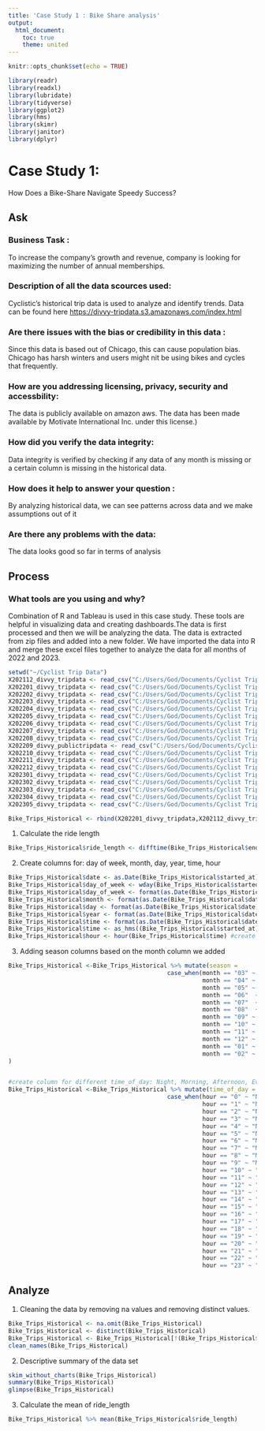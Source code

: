 ---
title: 'Case Study 1 : Bike Share analysis'
output:
  html_document:
    toc: true
    theme: united
---

```{r setup, include=FALSE}
knitr::opts_chunk$set(echo = TRUE)
```

```{r}
library(readr)
library(readxl)
library(lubridate)
library(tidyverse)
library(ggplot2)
library(hms)
library(skimr)
library(janitor)
library(dplyr)
```

# Case Study 1:

How Does a Bike-Share Navigate Speedy Success?

## Ask

### Business Task :

To increase the company's growth and revenue, company is looking for maximizing the number of annual memberships.

### Description of all the data scources used:

Cyclistic's historical trip data is used to analyze and identify trends. Data can be found here <https://divvy-tripdata.s3.amazonaws.com/index.html>

### Are there issues with the bias or credibility in this data :

Since this data is based out of Chicago, this can cause population bias. Chicago has harsh winters and users might nit be using bikes and cycles that frequently.

### How are you addressing licensing, privacy, security and accessbility:

The data is publicly available on amazon aws. The data has been made available by Motivate International Inc. under this license.)

### How did you verify the data integrity:

Data integrity is verified by checking if any data of any month is missing or a certain column is missing in the historical data.

### How does it help to answer your question :

By analyzing historical data, we can see patterns across data and we make assumptions out of it

### Are there any problems with the data:

The data looks good so far in terms of analysis

## Process

### What tools are you using and why?

Combination of R and Tableau is used in this case study. These tools are helpful in visualizing data and creating dashboards.The data is first processed and then we will be analyzing the data. The data is extracted from zip files and added into a new folder. We have imported the data into R and merge these excel files together to analyze the data for all months of 2022 and 2023.

```{r}
setwd("~/Cyclist Trip Data")
X202112_divvy_tripdata <- read_csv("C:/Users/God/Documents/Cyclist Trip Data/202112-divvy-tripdata.csv")
X202201_divvy_tripdata <- read_csv("C:/Users/God/Documents/Cyclist Trip Data/202201-divvy-tripdata.csv")
X202202_divvy_tripdata <- read_csv("C:/Users/God/Documents/Cyclist Trip Data/202202-divvy-tripdata.csv")
X202203_divvy_tripdata <- read_csv("C:/Users/God/Documents/Cyclist Trip Data/202203-divvy-tripdata.csv")
X202204_divvy_tripdata <- read_csv("C:/Users/God/Documents/Cyclist Trip Data/202204-divvy-tripdata.csv")
X202205_divvy_tripdata <- read_csv("C:/Users/God/Documents/Cyclist Trip Data/202205-divvy-tripdata.csv")
X202206_divvy_tripdata <- read_csv("C:/Users/God/Documents/Cyclist Trip Data/202206-divvy-tripdata.csv")
X202207_divvy_tripdata <- read_csv("C:/Users/God/Documents/Cyclist Trip Data/202207-divvy-tripdata.csv")
X202208_divvy_tripdata <- read_csv("C:/Users/God/Documents/Cyclist Trip Data/202208-divvy-tripdata.csv")
X202209_divvy_publictripdata <- read_csv("C:/Users/God/Documents/Cyclist Trip Data/202209-divvy-publictripdata.csv")
X202210_divvy_tripdata <- read_csv("C:/Users/God/Documents/Cyclist Trip Data/202210-divvy-tripdata.csv")
X202211_divvy_tripdata <- read_csv("C:/Users/God/Documents/Cyclist Trip Data/202211-divvy-tripdata.csv")
X202212_divvy_tripdata <- read_csv("C:/Users/God/Documents/Cyclist Trip Data/202212-divvy-tripdata.csv")
X202301_divvy_tripdata <- read_csv("C:/Users/God/Documents/Cyclist Trip Data/202301-divvy-tripdata.csv")
X202302_divvy_tripdata <- read_csv("C:/Users/God/Documents/Cyclist Trip Data/202302-divvy-tripdata.csv")
X202303_divvy_tripdata <- read_csv("C:/Users/God/Documents/Cyclist Trip Data/202303-divvy-tripdata.csv")
X202304_divvy_tripdata <- read_csv("C:/Users/God/Documents/Cyclist Trip Data/202304-divvy-tripdata.csv")
X202305_divvy_tripdata <- read_csv("C:/Users/God/Documents/Cyclist Trip Data/202305-divvy-tripdata.csv")

Bike_Trips_Historical <- rbind(X202201_divvy_tripdata,X202112_divvy_tripdata,X202202_divvy_tripdata,X202203_divvy_tripdata,X202204_divvy_tripdata,X202205_divvy_tripdata,X202206_divvy_tripdata,X202207_divvy_tripdata,X202208_divvy_tripdata,X202209_divvy_publictripdata,X202210_divvy_tripdata,X202211_divvy_tripdata,X202212_divvy_tripdata,X202301_divvy_tripdata,X202302_divvy_tripdata,X202303_divvy_tripdata,X202304_divvy_tripdata,X202305_divvy_tripdata)
```


1. Calculate the ride length

```{r}
Bike_Trips_Historical$ride_length <- difftime(Bike_Trips_Historical$ended_at, Bike_Trips_Historical$started_at, units = "mins")
```

2. Create columns for: day of week, month, day, year, time, hour

```{r}
Bike_Trips_Historical$date <- as.Date(Bike_Trips_Historical$started_at) #default format is yyyy-mm-dd, use start date
Bike_Trips_Historical$day_of_week <- wday(Bike_Trips_Historical$started_at) #calculate the day of the week 
Bike_Trips_Historical$day_of_week <- format(as.Date(Bike_Trips_Historical$date), "%A") #create column for day of week
Bike_Trips_Historical$month <- format(as.Date(Bike_Trips_Historical$date), "%m")#create column for month
Bike_Trips_Historical$day <- format(as.Date(Bike_Trips_Historical$date), "%d") #create column for day
Bike_Trips_Historical$year <- format(as.Date(Bike_Trips_Historical$date), "%Y") #create column for year
Bike_Trips_Historical$time <- format(as.Date(Bike_Trips_Historical$date), "%H:%M:%S") #format time as HH:MM:SS
Bike_Trips_Historical$time <- as_hms((Bike_Trips_Historical$started_at)) #create new column for time
Bike_Trips_Historical$hour <- hour(Bike_Trips_Historical$time) #create new column for hour
```
3. Adding season columns based on the month column we added

```{r}
Bike_Trips_Historical <-Bike_Trips_Historical %>% mutate(season = 
                                             case_when(month == "03" ~ "Spring",
                                                       month == "04" ~ "Spring",
                                                       month == "05" ~ "Spring",
                                                       month == "06"  ~ "Summer",
                                                       month == "07"  ~ "Summer",
                                                       month == "08"  ~ "Summer",
                                                       month == "09" ~ "Fall",
                                                       month == "10" ~ "Fall",
                                                       month == "11" ~ "Fall",
                                                       month == "12" ~ "Winter",
                                                       month == "01" ~ "Winter",
                                                       month == "02" ~ "Winter")
)


#create column for different time_of_day: Night, Morning, Afternoon, Evening
Bike_Trips_Historical <-Bike_Trips_Historical %>% mutate(time_of_day = 
                                             case_when(hour == "0" ~ "Night",
                                                       hour == "1" ~ "Night",
                                                       hour == "2" ~ "Night",
                                                       hour == "3" ~ "Night",
                                                       hour == "4" ~ "Night",
                                                       hour == "5" ~ "Night",
                                                       hour == "6" ~ "Morning",
                                                       hour == "7" ~ "Morning",
                                                       hour == "8" ~ "Morning",
                                                       hour == "9" ~ "Morning",
                                                       hour == "10" ~ "Morning",
                                                       hour == "11" ~ "Morning",
                                                       hour == "12" ~ "Afternoon",
                                                       hour == "13" ~ "Afternoon",
                                                       hour == "14" ~ "Afternoon",
                                                       hour == "15" ~ "Afternoon",
                                                       hour == "16" ~ "Afternoon",
                                                       hour == "17" ~ "Afternoon",
                                                       hour == "18" ~ "Evening",
                                                       hour == "19" ~ "Evening",
                                                       hour == "20" ~ "Evening",
                                                       hour == "21" ~ "Evening",
                                                       hour == "22" ~ "Evening",
                                                       hour == "23" ~ "Evening"))
```

## Analyze 

1. Cleaning the data by removing na values and removing distinct values.

```{r}

Bike_Trips_Historical <- na.omit(Bike_Trips_Historical)
Bike_Trips_Historical <- distinct(Bike_Trips_Historical) 
Bike_Trips_Historical <- Bike_Trips_Historical[!(Bike_Trips_Historical$ride_length <=0),]
clean_names(Bike_Trips_Historical)
```

2. Descriptive summary of the data set

```{r}
skim_without_charts(Bike_Trips_Historical)
summary(Bike_Trips_Historical)
glimpse(Bike_Trips_Historical)
```
3. Calculate the mean of ride_length

```{r}
Bike_Trips_Historical %>% mean(Bike_Trips_Historical$ride_length)
```

